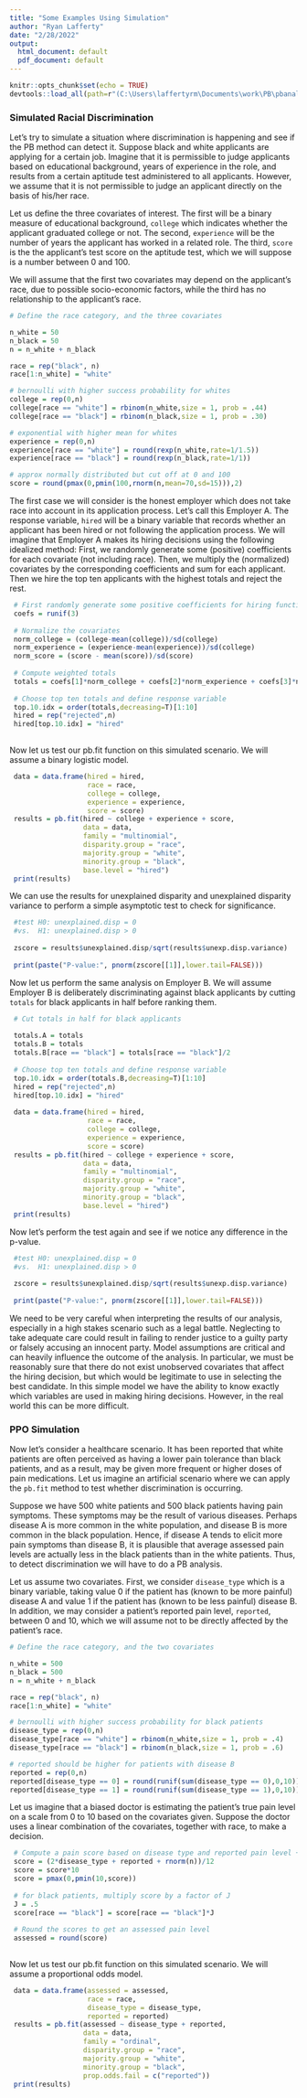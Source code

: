 ```yaml
---
title: "Some Examples Using Simulation"
author: "Ryan Lafferty"
date: "2/28/2022"
output:
  html_document: default
  pdf_document: default
---
```


```r
knitr::opts_chunk$set(echo = TRUE)
devtools::load_all(path=r"(C:\Users\laffertyrm\Documents\work\PB\pbanalysis)")

```

### Simulated Racial Discrimination 

 Let's try to simulate a situation where discrimination is happening 
 and see if the PB method can detect it.
 Suppose black and white applicants are applying for a certain job.
 Imagine that it is permissible to judge applicants based on educational 
 background, years of experience in the role, and results from a certain aptitude
 test administered to all applicants. However, we assume that it is not permissible
 to judge an applicant directly on the basis of his/her race. 
 
 Let us define the three covariates of interest. The first will be a binary 
 measure of educational background, `college` which indicates whether the applicant 
 graduated college or not. The second, `experience` will be the number of years
 the applicant has worked in a related role. The third, `score` is the the 
 applicant's test score on the aptitude test, which we will suppose is a number
 between 0 and 100. 
 
 We will assume that the first two covariates may depend on the applicant's race,
 due to possible socio-economic factors, while the third has no relationship to
 the applicant's race. 
 
```r
# Define the race category, and the three covariates

n_white = 50
n_black = 50
n = n_white + n_black

race = rep("black", n)
race[1:n_white] = "white"

# bernoulli with higher success probability for whites
college = rep(0,n)
college[race == "white"] = rbinom(n_white,size = 1, prob = .44)
college[race == "black"] = rbinom(n_black,size = 1, prob = .30)

# exponential with higher mean for whites
experience = rep(0,n)
experience[race == "white"] = round(rexp(n_white,rate=1/1.5))
experience[race == "black"] = round(rexp(n_black,rate=1/1))

# approx normally distributed but cut off at 0 and 100
score = round(pmax(0,pmin(100,rnorm(n,mean=70,sd=15))),2)

```
 
 
 The first case we will consider is the honest employer which does not take race
 into account in its application process. Let's call this Employer A. The 
 response variable, `hired` will be a binary variable that records whether an
 applicant has been hired or not following the application process. We will 
 imagine that Employer A makes its hiring decisions using the following
 idealized method: First, we randomly generate some (positive) coefficients for 
 each covariate (not including race). Then, we multiply the (normalized) covariates
 by the corresponding coefficients and sum for each applicant. Then we hire the 
 top ten applicants with the highest totals and reject the rest.
 
```r
 # First randomly generate some positive coefficients for hiring function
 coefs = runif(3)
 
 # Normalize the covariates 
 norm_college = (college-mean(college))/sd(college)
 norm_experience = (experience-mean(experience))/sd(college) 
 norm_score = (score - mean(score))/sd(score)
 
 # Compute weighted totals
 totals = coefs[1]*norm_college + coefs[2]*norm_experience + coefs[3]*norm_score
 
 # Choose top ten totals and define response variable
 top.10.idx = order(totals,decreasing=T)[1:10]
 hired = rep("rejected",n)
 hired[top.10.idx] = "hired"
 
```
 
 Now let us test our pb.fit function on this simulated scenario. We will assume
 a binary logistic model. 
 
```r
 data = data.frame(hired = hired,
                   race = race,
                   college = college,
                   experience = experience,
                   score = score)
 results = pb.fit(hired ~ college + experience + score,
                  data = data,
                  family = "multinomial",
                  disparity.group = "race",
                  majority.group = "white",
                  minority.group = "black",
                  base.level = "hired")
 print(results)
```
 
 We can use the results for unexplained disparity and unexplained disparity variance to 
 perform a simple asymptotic test to check for significance. 
 
```r
 #test H0: unexplained.disp = 0
 #vs.  H1: unexplained.disp > 0
 
 zscore = results$unexplained.disp/sqrt(results$unexp.disp.variance)
 
 print(paste("P-value:", pnorm(zscore[[1]],lower.tail=FALSE)))
```

Now let us perform the same analysis on Employer B. We will assume Employer B is 
deliberately discriminating against black applicants by cutting `totals` for black 
applicants in half before ranking them. 

```r
 # Cut totals in half for black applicants
 
 totals.A = totals
 totals.B = totals
 totals.B[race == "black"] = totals[race == "black"]/2
 
 # Choose top ten totals and define response variable
 top.10.idx = order(totals.B,decreasing=T)[1:10]
 hired = rep("rejected",n)
 hired[top.10.idx] = "hired"
 
 data = data.frame(hired = hired,
                   race = race,
                   college = college,
                   experience = experience,
                   score = score)
 results = pb.fit(hired ~ college + experience + score,
                  data = data,
                  family = "multinomial",
                  disparity.group = "race",
                  majority.group = "white",
                  minority.group = "black",
                  base.level = "hired")
 print(results)
```

Now let's perform the test again and see if we notice any difference in the p-value. 

```r
 #test H0: unexplained.disp = 0
 #vs.  H1: unexplained.disp > 0
 
 zscore = results$unexplained.disp/sqrt(results$unexp.disp.variance)
 
 print(paste("P-value:", pnorm(zscore[[1]],lower.tail=FALSE)))
```
 
We need to be very careful when interpreting the results of our analysis, 
especially in a high stakes scenario such as a legal battle. Neglecting to 
take adequate care could result in failing to render justice to a guilty party
or falsely accusing an innocent party. Model assumptions are critical and can
heavily influence the outcome of the analysis. In particular, we must be 
reasonably sure that there do not exist unobserved covariates that affect the 
hiring decision, but which would be legitimate to use in selecting the best 
candidate. In this simple model we have the ability to know exactly which 
variables are used in making hiring decisions. However, in the real world this 
can be more difficult. 

### PPO Simulation

Now let's consider a healthcare scenario. It has been reported that white patients
are often perceived as having a lower pain tolerance than black patients, and as
a result, may be given more frequent or higher doses of pain medications. Let us
imagine an artificial scenario where we can apply the `pb.fit` method to test
whether discrimination is occurring. 

Suppose we have 500 white patients and 500 black patients having pain symptoms. 
These symptoms may be the result of various diseases. Perhaps disease A is more
common in the white population, and disease B is more common in the black population.
Hence, if disease A tends to elicit more pain symptoms than disease B, it is 
plausible that average assessed pain levels are actually less in the black patients
than in the white patients. Thus, to detect discrimination we will have to do
a PB analysis. 

Let us assume two covariates. First, we consider `disease_type` which is a binary
variable, taking value 0 if the patient has (known to be more painful) disease A 
and value 1 if the patient has (known to be less painful) disease B. In addition,
we may consider a patient's reported pain level, `reported`, between 0 and 10, 
which we will assume not to be directly affected by the patient's race. 

```r
# Define the race category, and the two covariates

n_white = 500
n_black = 500
n = n_white + n_black

race = rep("black", n)
race[1:n_white] = "white"

# bernoulli with higher success probability for black patients
disease_type = rep(0,n)
disease_type[race == "white"] = rbinom(n_white,size = 1, prob = .4)
disease_type[race == "black"] = rbinom(n_black,size = 1, prob = .6)

# reported should be higher for patients with disease B
reported = rep(0,n)
reported[disease_type == 0] = round(runif(sum(disease_type == 0),0,10))
reported[disease_type == 1] = round(runif(sum(disease_type == 1),0,10))


```
 
 Let us imagine that a biased doctor is estimating the patient's true pain level
 on a scale from 0 to 10 based on the covariates given. Suppose the doctor uses
 a linear combination of the  covariates, together with race, to make a
 decision. 
 
```r
 # Compute a pain score based on disease type and reported pain level + noise
 score = (2*disease_type + reported + rnorm(n))/12
 score = score*10
 score = pmax(0,pmin(10,score))
 
 # for black patients, multiply score by a factor of J
 J = .5
 score[race == "black"] = score[race == "black"]*J
 
 # Round the scores to get an assessed pain level
 assessed = round(score)
 
```
 
  Now let us test our pb.fit function on this simulated scenario. We will assume
 a proportional odds model.
 
```r
 data = data.frame(assessed = assessed,
                   race = race,
                   disease_type = disease_type,
                   reported = reported)
 results = pb.fit(assessed ~ disease_type + reported,
                  data = data,
                  family = "ordinal",
                  disparity.group = "race",
                  majority.group = "white",
                  minority.group = "black",
                  prop.odds.fail = c("reported"))
 print(results)
```
